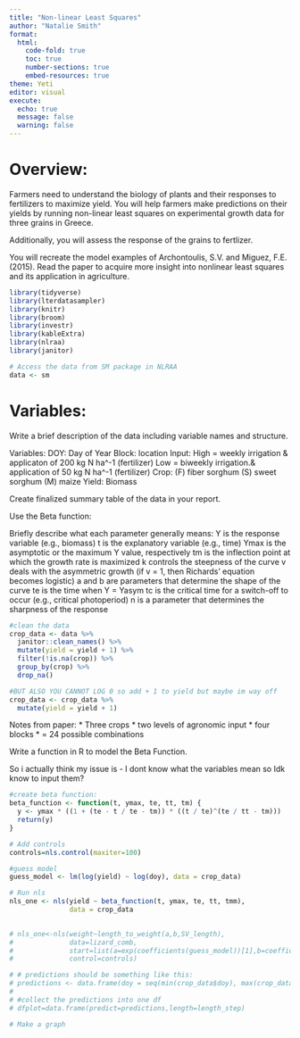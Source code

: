 ```yaml
---
title: "Non-linear Least Squares"
author: "Natalie Smith"
format: 
  html:
    code-fold: true
    toc: true
    number-sections: true
    embed-resources: true
theme: Yeti
editor: visual
execute:
  echo: true
  message: false
  warning: false
---
```

# Overview: 
Farmers need to understand the biology of plants and their responses to fertilizers to maximize yield. You will help farmers make predictions on their yields by running non-linear least squares on experimental growth data for three grains in Greece. 

Additionally, you will assess the response of the grains to fertlizer. 

You will recreate the model examples of Archontoulis, S.V. and Miguez, F.E. (2015). Read the paper to acquire more insight into nonlinear least squares and its application in agriculture. 

```r
library(tidyverse)
library(lterdatasampler)
library(knitr)
library(broom)
library(investr)
library(kableExtra)
library(nlraa)
library(janitor)
```


```r
# Access the data from SM package in NLRAA
data <- sm
```

# Variables:

Write a brief description of the data including variable names and structure. 

Variables: 
DOY: Day of Year
Block: location
Input: 
  High = weekly irrigation & applicaton of 200 kg N ha^-1 (fertilizer)
  Low = biweekly irrigation.& application of 50 kg N ha^-1 (fertilizer)
Crop: 
  (F) fiber sorghum
  (S) sweet sorghum 
  (M) maize 
Yield: Biomass

Create finalized summary table of the data in your report. 

Use the Beta function:

Briefly describe what each parameter generally means: 
Y is the response variable (e.g., biomass)
t is the explanatory variable (e.g., time)
Ymax is the asymptotic or the maximum Y value, respectively
tm is the inflection point at which the growth rate is maximized
k controls the steepness of the curve
v deals with the asymmetric growth (if v = 1, then Richards' equation becomes logistic)
a and b are parameters that determine the shape of the curve
te is the time when Y = Yasym
tc is the critical time for a switch-off to occur (e.g., critical photoperiod)
n is a parameter that determines the sharpness of the response


```r
#clean the data
crop_data <- data %>% 
  janitor::clean_names() %>%
  mutate(yield = yield + 1) %>% 
  filter(!is.na(crop)) %>% 
  group_by(crop) %>% 
  drop_na()

#BUT ALSO YOU CANNOT LOG 0 so add + 1 to yield but maybe im way off
crop_data <- crop_data %>%
  mutate(yield = yield + 1)

```

Notes from paper:
* Three crops
* two levels of agronomic input
* four blocks
* = 24 possible combinations 

Write a function in R to model the Beta Function.

So i actually think my issue is - I dont know what the variables mean so Idk know to input them?
```r
#create beta function:
beta_function <- function(t, ymax, te, tt, tm) {
  y <- ymax * ((1 + (te - t / te - tm)) * ((t / te)^(te / tt - tm)))
  return(y)
}

# Add controls
controls=nls.control(maxiter=100)

#guess model
guess_model <- lm(log(yield) ~ log(doy), data = crop_data)

# Run nls
nls_one <- nls(yield ~ beta_function(t, ymax, te, tt, tmm),
               data = crop_data
               

# nls_one<-nls(weight~length_to_weight(a,b,SV_length),
#              data=lizard_comb,
#              start=list(a=exp(coefficients(guess_model))[1],b=coefficients(guess_model)[2]),
#              control=controls)

# # predictions should be something like this:
# predictions <- data.frame(doy = seq(min(crop_data$doy), max(crop_data$doy), length.out = 100))
#
# #collect the predictions into one df 
# dfplot=data.frame(predict=predictions,length=length_step)

# Make a graph

```


